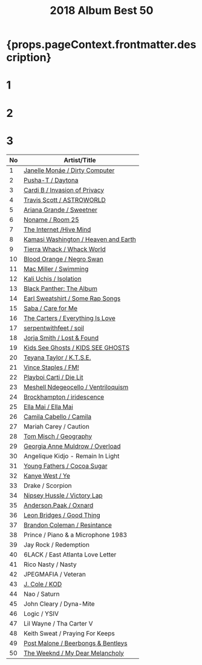 ﻿---
title: 2018 Album Best 50
tabs: ['2019', '2018', '2017']
description: 2018 Black Music Album Best 50 by planet.ky
keywords: '2018, album best 50, CD best 50, black music, Hip-Hop, Rap, Soul, R&B'
---


<h1> {props.pageContext.frontmatter.description} </h1>

<Row>
<Column colMd={3} colLg={3} noGutterMdLeft>
<h1>1</h1>
<Review1 />
</Column>
<Column colMd={3} colLg={3} noGutterMdLeft>
<h1>2</h1>
<Review2 />
</Column>
<Column colMd={3} colLg={3} noGutterMdLeft>
<h1>3</h1>
<Review3 />
</Column>
</Row>

| No | Artist/Title                                                                  | 
| -- | ----------------------------------------------------------------------------- | 
|1	 | [Janelle Monáe / Dirty Computer](/review/janellemonae3L)                      |
|2	 | [Pusha-T / Daytona](/review/pushat3L)                                         |
|3	 | [Cardi B / Invasion of Privacy](/review/cardib1L)                             |
|4	 | [Travis Scott / ASTROWORLD](/review/travisscott3L)                            |
|5	 | [Ariana Grande / Sweetner](/review/arianagrande4L)                            |
|6	 | [Noname / Room 25](/review/noname2L)                                          |
|7	 | [The Internet /Hive Mind](/review/theinternet2L)                              |
|8	 | [Kamasi Washington / Heaven and Earth](/review/kamasiwashington3L)            |
|9	 | [Tierra Whack / Whack World](/review/tierrawhack1L)                           |
|10  | [Blood Orange / Negro Swan](/review/bloodorange3L)                            |　　　　　　　　　　　　　　　
|11  | [Mac Miller / Swimming](/review/macmiller2L)                                  |
|12  | [Kali Uchis / Isolation](/review/kaliuchis1L)                                 |
|13  | [Black Panther: The Album](/review/blackpantherL)                             |
|14  | [Earl Sweatshirt / Some Rap Songs](/review/earlsweatshirt3L)                  |
|15  | [Saba / Care for Me](/review/saba1L)                                          |
|16  | [The Carters / Everything Is Love](/review/carters1L)                         |
|17  | [serpentwithfeet / soil](/review/serpentwithfeet1L)                           |
|18  | [Jorja Smith / Lost & Found](/review/jorjasmith1L)                            |
|19  | [Kids See Ghosts / KIDS SEE GHOSTS](/review/kidsseeghosts1L)                  |
|20  | [Teyana Taylor / K.T.S.E.](/review/teyanataylor2L)                            |
|21  | [Vince Staples / FM!](/review/vincestaples4L)                                 |              
|22  | [Playboi Carti / Die Lit](/review/playboicarti1L)                             |
|23  | [Meshell Ndegeocello / Ventriloquism](/review/ndegeocelllo4L)                 |
|24  | [Brockhampton / iridescence](/review/brockhampton1L)                          |
|25  | [Ella Mai / Ella Mai](/review/ellamai1L)                                      |
|26  | [Camila Cabello / Camila](/review/camilacabello1L)                            |
|27  | Mariah Carey / Caution                                                        |
|28  | [Tom Misch / Geography](http://planetky.com/tommisch1.htm)                    |
|29  | [Georgia Anne Muldrow / Overload](/review/georgiaannemuldrow1L)               |
|30  | Angelique Kidjo - Remain In Light                                             |
|31  | [Young Fathers / Cocoa Sugar](/review/youngfathers2L)                         |
|32  | [Kanye West / Ye](/review/kanyewest9L)                                        |
|33  | Drake / Scorpion                                                              |
|34  | [Nipsey Hussle / Victory Lap](/review/nipseyhussle1L)                         |
|35  | [Anderson.Paak / Oxnard](/review/andersonpaak3L)                              |
|36  | [Leon Bridges / Good Thing](/review/leonbridges2L)                            |
|37  | [Brandon Coleman / Resintance](/review/brandoncoleman1L)                      |
|38  | Prince / Piano & a Microphone 1983                                            |
|39  | Jay Rock / Redemption                                                         |
|40  | 6LACK / East Atlanta Love Letter                                              |
|41  | Rico Nasty / Nasty                                                            |
|42  | JPEGMAFIA / Veteran                                                           |
|43  | [J. Cole / KOD](/review/jcole3L)                                              |
|44  | Nao / Saturn                                                                  |
|45  | John Cleary / Dyna-Mite                                                       |
|46  | Logic / YSIV                                                                  |
|47  | Lil Wayne / Tha Carter V                                                      |
|48  | Keith Sweat / Praying For Keeps                                               |
|49  | [Post Malone / Beerbongs & Bentleys](/review/postmalone1L)                    |
|50  | [The Weeknd / My Dear Melancholy](/review/weeknd5L)                           |
